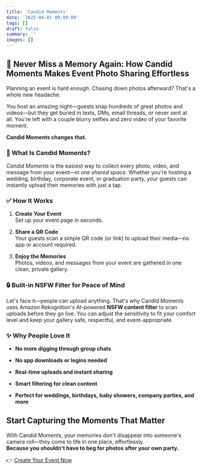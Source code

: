 ```yaml
---
title: 'Candid Moments'
date: '2025-04-01 00:00:00'
tags: []
draft: false
summary: ''
images: []
---
```


## 🎉 Never Miss a Memory Again: How Candid Moments Makes Event Photo Sharing Effortless

Planning an event is hard enough. Chasing down photos afterward? That's a whole new headache.

You host an amazing night—guests snap hundreds of great photos and videos—but they get buried in texts, DMs, email threads, or never sent at all. You're left with a couple blurry selfies and zero video of your favorite moment.

**Candid Moments changes that.**

### 📸 What Is Candid Moments?

_Candid Moments_ is the easiest way to collect every photo, video, and message from your event—_in one shared space_. Whether you're hosting a wedding, birthday, corporate event, or graduation party, your guests can instantly upload their memories with just a tap.

### ✅ How It Works

1. **Create Your Event**  
    Set up your event page in seconds.

3. **Share a QR Code**  
    Your guests scan a simple QR code (or link) to upload their media—no app or account required.

5. **Enjoy the Memories**  
    Photos, videos, and messages from your event are gathered in one clean, private gallery.

### 🔒 Built-in NSFW Filter for Peace of Mind

Let's face it—people can upload anything. That's why Candid Moments uses Amazon Rekognition's AI-powered **NSFW content filter** to scan uploads before they go live. You can adjust the sensitivity to fit your comfort level and keep your gallery safe, respectful, and event-appropriate.

### ✨ Why People Love It

- **No more digging through group chats**

- **No app downloads or logins needed**

- **Real-time uploads and instant sharing**

- **Smart filtering for clean content**

- **Perfect for weddings, birthdays, baby showers, company parties, and more**

## Start Capturing the Moments That Matter

With Candid Moments, your memories don't disappear into someone's camera roll—they come to life in one place, effortlessly.  
**Because you shouldn't have to beg for photos after your own party.**

👉 [Create Your Event Now](https://candidmoments.io) 